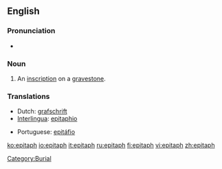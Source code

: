 ==English==

===Pronunciation===
*{{audio|en-us-epitaph.ogg|Audio (US)}}

===Noun===
{{en-noun}}

# An [[inscription]] on a [[gravestone]].

===Translations===
{{top}}
*Dutch: [[grafschrift]]
*[[Interlingua]]: [[epitaphio]]
{{mid}}
*Portuguese: [[epitáfio]] {{m}}
{{bottom}}

[[Category:Burial]]

[[ko:epitaph]]
[[io:epitaph]]
[[it:epitaph]]
[[ru:epitaph]]
[[fi:epitaph]]
[[vi:epitaph]]
[[zh:epitaph]]